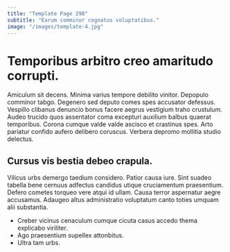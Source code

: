 ```yaml
---
title: "Template Page 298"
subtitle: "Earum comminor cognatus voluptatibus."
image: "/images/template-4.jpg"
---
```


# Temporibus arbitro creo amaritudo corrupti.

Amiculum sit decens. Minima varius tempore debilito vinitor. Depopulo comminor tabgo.
Degenero sed deputo comes spes accusator defessus. Vespillo clibanus denuncio bonus facere aegrus vestigium traho crustulum. Audeo trucido quos assentator coma excepturi auxilium balbus quaerat temporibus.
Corona cumque valde valde ascisco et crastinus spes. Arto pariatur confido aufero delibero coruscus. Verbera depromo mollitia studio delectus.

## Cursus vis bestia debeo crapula.

Vilicus urbs demergo taedium considero. Patior causa iure. Sint suadeo tabella bene cernuus adfectus candidus utique cruciamentum praesentium.
Defero cometes torqueo vere atqui id ullam. Causa terror aspernatur aegre accusamus. Adaugeo altus administratio voluptatum canto toties umquam alii substantia.

* Creber vicinus cenaculum cumque cicuta casus accedo thema explicabo viriliter.
* Ago praesentium supellex attonbitus.
* Ultra tam urbs.
